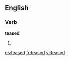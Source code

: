 ==English==

===Verb===
'''teased'''

# {{past of|[[tease]]}}

[[es:teased]]
[[fr:teased]]
[[vi:teased]]